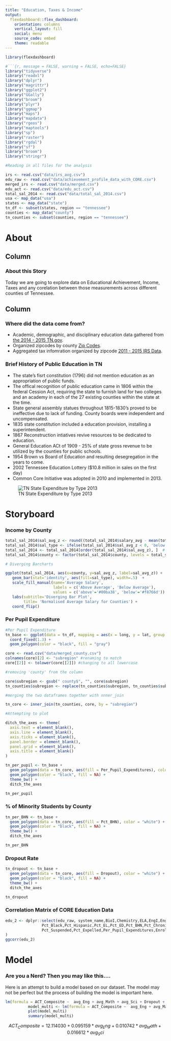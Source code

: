 ```yaml
---
title: "Education, Taxes & Income"
output: 
  flexdashboard::flex_dashboard:
    orientation: columns
    vertical_layout: fill
    social: menu
    source_code: embed
    theme: readable
---
```


```r
library(flexdashboard)

#```{r, message = FALSE, warning = FALSE, echo=FALSE}
library("tidyverse")
library("readxl")
library("dplyr")
library("magrittr")
library("ggplot2")
library("GGally")
library("broom")
library("plyr")
library("ggmap")
library("maps")
library("mapdata")
library("rgeos")
library("maptools")
library("sp")
library("raster")
library("rgdal")
library("sf")
library("broom")
library("stringr")

#Reading in all files for the analysis 

irs <- read.csv("data/irs_avg.csv")
edu_raw <- read.csv("data/achievement_profile_data_with_CORE.csv")
merged_irs <- read.csv("data/merged.csv")
edu_act <- read.csv("data/edu_act.csv")
total_sal_2014 <- read.csv("data/total_sal_2014.csv")
usa <- map_data("usa")
states <- map_data("state")
tn_df <- subset(states, region == "tennessee")
counties <- map_data("county")
tn_counties <- subset(counties, region == "tennessee")

```

About {data-navmenu="Explore"}
===================================== 

Column {data-width=200}
-------------------------------------

### About this Story

Today we are going to explore data on Educational Achievement, Income, Taxes and any corelation between those measurements across different counties of Tennessee.

Column {data-width=800}
-------------------------------------
### Where did the data come from? 

* Academic, demographic, and disciplinary education data gathered from [the 2014 - 2015 TN.gov](https://www.tn.gov/education/data/data-downloads.html).
* Organized zipcodes by county [Zip Codes](https://www.unitedstateszipcodes.org/zip-code-database/).
*  Aggregated tax infomration organized by zipcode [2011 - 2015 IRS Data](https://www.irs.gov/statistics/soi-tax-stats-individual-income-tax-statistics-zip-code-data-soi).

### Brief History of Public Education in TN

* The state's fisrt constitution (1796) did not mention education as an appropriation of public funds.
* The offical recognition of public education came in 1806 within the federal Cession Act, requiring the state to furnish land for two colleges and an academy in each of the 27 existing counties within the state at the time.
* State general assembly statues throughout 1815-1830's proved to be ineffective due to lack of funding.  County boards were independent and uncompensated.
* 1835 state constitution included a education provision, installing a superintendent.
* 1867 Reconstruction intiatives revive resources to be dedicated to education.
* General Education ACt of 1909 - 25% of state gross revenue to be utilized by the counties for public schools.
* 1954 Brown vs Board of Education and resulting desegregation in the years to come.
* 2002 Tennessee Education Lottery ($10.8 million in sales on the first day)
* Common Core Initiative was adopted in 2010 and implemented in 2013. 

![TN State Expenditure by Type 2013](data/Tennessee_expenditures_by_type_2013.png)

Storyboard {.storyboard data-navmenu="Explore"}
=========================================
### Income by County

```r
total_sal_2014$sal_avg_z <- round((total_sal_2014$salary_avg - mean(total_sal_2014$salary_avg,na.rm=TRUE))/sd(total_sal_2014$salary_avg,na.rm=TRUE), 2)  # compute normalized mpg
total_sal_2014$sal_type <- ifelse(total_sal_2014$sal_avg_z < 0, 'below', 'above')  # above / below avg flag
total_sal_2014 <- total_sal_2014[order(total_sal_2014$sal_avg_z), ]  # sort
total_sal_2014$county <- factor(total_sal_2014$county, levels = total_sal_2014$county)  # convert to factor to retain sorted order in plot.

# Diverging Barcharts

ggplot(total_sal_2014, aes(x=county, y=sal_avg_z, label=sal_avg_z)) +
   geom_bar(stat='identity', aes(fill=sal_type), width=.5)  +
   scale_fill_manual(name='Average Salary',
                     labels = c('Above Average', 'Below Average'),
                     values = c('above'='#00ba38', 'below'='#f8766d')) +
   labs(subtitle='Diverging Bar Plot',
        title= 'Normalised Average Salary for Counties') +
   coord_flip()
```

### Per Pupil Expenditure


```r
#Per Pupil Expenditure
tn_base <- ggplot(data = tn_df, mapping = aes(x = long, y = lat, group = group)) + 
  coord_fixed(1.3) + 
  geom_polygon(color = "black", fill = "gray")

core <- read.csv("data/merged_county.csv")
colnames(core)[2] <- "subregion" #renaming to match
core[[2]] <- tolower(core[[2]]) #changing to all lowercase

#removing 'county' from the column

core$subregion <- gsub(" county$", "", core$subregion)
tn_counties$subregion <- replace(tn_counties$subregion, tn_counties$subregion=="de kalb", "dekalb")

#merging the two dataframes together with nnner_join

tn_core <- inner_join(tn_counties, core, by = "subregion")

#Attempting to plot

ditch_the_axes <- theme(
  axis.text = element_blank(),
  axis.line = element_blank(),
  axis.ticks = element_blank(),
  panel.border = element_blank(),
  panel.grid = element_blank(),
  axis.title = element_blank()
)

tn_per_pupil <- tn_base + 
  geom_polygon(data = tn_core, aes(fill = Per_Pupil_Expenditures), color = "white") +
  geom_polygon(color = "black", fill = NA) +
  theme_bw() +
  ditch_the_axes

tn_per_pupil

```

### % of Minority Students by County

```r
tn_per_BHN <- tn_base + 
  geom_polygon(data = tn_core, aes(fill = Pct_BHN), color = "white") +
  geom_polygon(color = "black", fill = NA) +
  theme_bw() +
  ditch_the_axes

tn_per_BHN
```

### Dropout Rate

```r
tn_dropout <- tn_base + 
  geom_polygon(data = tn_core, aes(fill = Dropout), color = "white") +
  geom_polygon(color = "black", fill = NA) +
  theme_bw() +
  ditch_the_axes

tn_dropout
```

### Correlation Matrix of CORE Education Data

```r

edu_2 <- dplyr::select(edu_raw, system_name,BioI,Chemistry,ELA,EngI,EngII,EngIII,AlgI,AlgII,Math,Science,ACT_Composite,Graduation,Pct_Native_American,Pct_SWD,
                Pct_Black,Pct_Hispanic,Pct_EL,Pct_ED,Pct_BHN,Pct_Chronically_Absent,
                Pct_Suspended,Pct_Expelled,Per_Pupil_Expenditures,Enrollment
)
ggcorr(edu_2)

```

Model {data-navmenu="Explore"}
===================================== 

### Are you a Nerd? Then you may like this....
Here is an attempt to build a model based on our dataset. The model may not be perfect but the process of building the model is important here.
```r

lm(formula = ACT_Composite ~  avg_Eng + avg_Math + avg_Sci + Dropout + Pct_Suspended,  data = merged_irs)
          model_multi <- lm(formula = ACT_Composite ~  avg_Eng + avg_Math + avg_Sci, data = merged_irs)
          plot(model_multi)
          summary(model_multi)
```
$$ACT_Composite = 12.114030 + 0.095159 * avg_Eng + 0.010742 * avg_Math + 0.016612 * avg_Sci$$